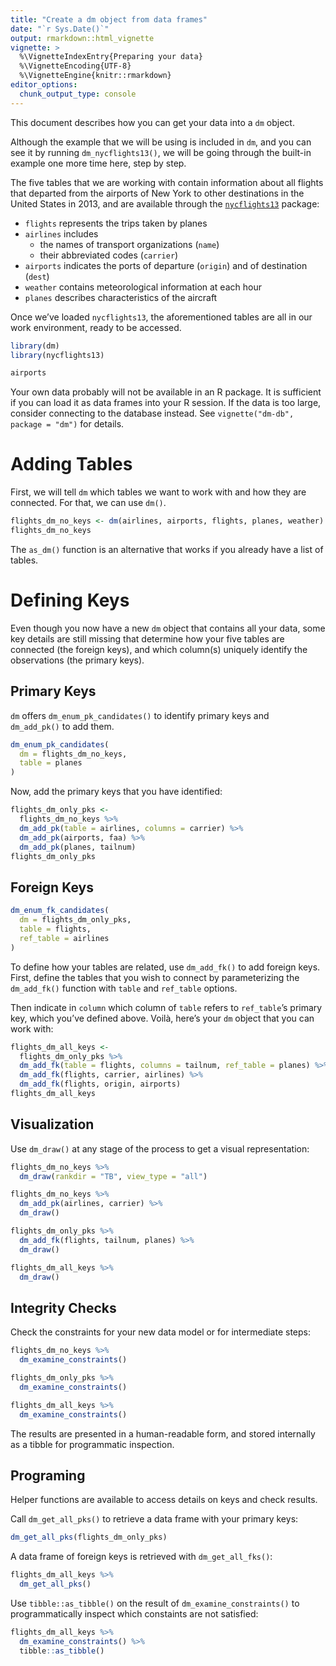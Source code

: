 ```yaml
---
title: "Create a dm object from data frames"
date: "`r Sys.Date()`"
output: rmarkdown::html_vignette
vignette: >
  %\VignetteIndexEntry{Preparing your data}
  %\VignetteEncoding{UTF-8}
  %\VignetteEngine{knitr::rmarkdown}
editor_options: 
  chunk_output_type: console
---
```



This document describes how you can get your data into a `dm` object. 

Although the example that we will be using is included in `dm`, and you can see it by running `dm_nycflights13()`, we will be going through the built-in example one more time here, step by step.

The five tables that we are working with contain information about all flights that departed from the airports of New York to other destinations in the United States in 2013, and are available through the [`nycflights13`](https://github.com/hadley/nycflights13) package: 

- `flights` represents the trips taken by planes 
- `airlines` includes 
  - the names of transport organizations (`name`) 
  - their abbreviated codes (`carrier`)
- `airports` indicates the ports of departure (`origin`) and of destination (`dest`)
- `weather` contains meteorological information at each hour
- `planes` describes characteristics of the aircraft

Once we've loaded `nycflights13`, the aforementioned tables are all in our work environment, ready to be accessed.

```r
library(dm)
library(nycflights13)

airports
```

Your own data probably will not be available in an R package.
It is sufficient if you can load it as data frames into your R session.
If the data is too large, consider connecting to the database instead.
See `vignette("dm-db", package = "dm")` for details.


# Adding Tables

First, we will tell `dm` which tables we want to work with and how they are connected. 
For that, we can use `dm()`.

```r
flights_dm_no_keys <- dm(airlines, airports, flights, planes, weather)
flights_dm_no_keys
```

The `as_dm()` function is an alternative that works if you already have a list of tables.

# Defining Keys

Even though you now have a new `dm` object that contains all your data, some key details are still missing that determine how your five tables are connected (the foreign keys), and which column(s) uniquely identify the observations (the primary keys).

## Primary Keys

`dm` offers `dm_enum_pk_candidates()` to identify primary keys and `dm_add_pk()` to add them. 

```r
dm_enum_pk_candidates(
  dm = flights_dm_no_keys,
  table = planes
)
```

Now, add the primary keys that you have identified:

```r
flights_dm_only_pks <- 
  flights_dm_no_keys %>%
  dm_add_pk(table = airlines, columns = carrier) %>%
  dm_add_pk(airports, faa) %>%
  dm_add_pk(planes, tailnum)
flights_dm_only_pks
```

## Foreign Keys

```r
dm_enum_fk_candidates(
  dm = flights_dm_only_pks,
  table = flights,
  ref_table = airlines
)
```

To define how your tables are related, use `dm_add_fk()` to add foreign keys. First, define the tables that you wish to connect by parameterizing the `dm_add_fk()` function with `table` and `ref_table` options. 

Then indicate in `column` which column of `table` refers to `ref_table`'s primary key, which you've defined above. 
Voilà, here's your `dm` object that you can work with:

```r
flights_dm_all_keys <-
  flights_dm_only_pks %>%
  dm_add_fk(table = flights, columns = tailnum, ref_table = planes) %>%
  dm_add_fk(flights, carrier, airlines) %>%
  dm_add_fk(flights, origin, airports)
flights_dm_all_keys
```


## Visualization

Use `dm_draw()` at any stage of the process to get a visual representation:

```r
flights_dm_no_keys %>%
  dm_draw(rankdir = "TB", view_type = "all")

flights_dm_no_keys %>%
  dm_add_pk(airlines, carrier) %>% 
  dm_draw()

flights_dm_only_pks %>%
  dm_add_fk(flights, tailnum, planes) %>% 
  dm_draw()

flights_dm_all_keys %>% 
  dm_draw()
```


## Integrity Checks

Check the constraints for your new data model or for intermediate steps:

```r
flights_dm_no_keys %>%
  dm_examine_constraints()

flights_dm_only_pks %>%
  dm_examine_constraints()

flights_dm_all_keys %>% 
  dm_examine_constraints()
```

The results are presented in a human-readable form, and stored internally as a tibble for programmatic inspection.


## Programing

Helper functions are available to access details on keys and check results.

Call `dm_get_all_pks()` to retrieve a data frame with your primary keys:

```r
dm_get_all_pks(flights_dm_only_pks)
```

A data frame of foreign keys is retrieved with `dm_get_all_fks()`:

```r
flights_dm_all_keys %>% 
  dm_get_all_pks()
```

Use `tibble::as_tibble()` on the result of `dm_examine_constraints()` to programmatically inspect which constaints are not satisfied:

```r
flights_dm_all_keys %>% 
  dm_examine_constraints() %>% 
  tibble::as_tibble()
```
